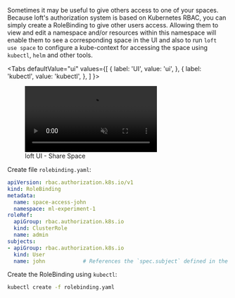 
Sometimes it may be useful to give others access to one of your spaces. Because loft's authorization system is based on Kubernetes RBAC, you can simply create a RoleBinding to give other users access. Allowing them to view and edit a namespace and/or resources within this namespace will enable them to see a corresponding space in the UI and also to run `loft use space` to configure a kube-context for accessing the space using `kubectl`, `helm` and other tools.

<Tabs
  defaultValue="ui"
  values={[
    { label: 'UI', value: 'ui', },
    { label: 'kubectl', value: 'kubectl', },
  ]
}>
<TabItem value="ui">

<figure class="frame">
  <video controls loop autoplay="true" muted>
    <source src="/docs/media/ui/spaces/share-space.mp4" type="video/mp4" />
  </video>
  <figcaption>loft UI - Share Space</figcaption>
</figure>

<NoContextCleanupFragment/>

</TabItem>
<TabItem value="kubectl">

Create file `rolebinding.yaml`:
```yaml
apiVersion: rbac.authorization.k8s.io/v1
kind: RoleBinding
metadata:
  name: space-access-john
  namespace: ml-experiment-1
roleRef:
  apiGroup: rbac.authorization.k8s.io
  kind: ClusterRole
  name: admin
subjects:
- apiGroup: rbac.authorization.k8s.io
  kind: User
  name: john            # References the `spec.subject` defined in the User object
```

Create the RoleBinding using `kubectl`:
```bash
kubectl create -f rolebinding.yaml
```

<NoContextCleanupFragment/>

</TabItem>
</Tabs>
